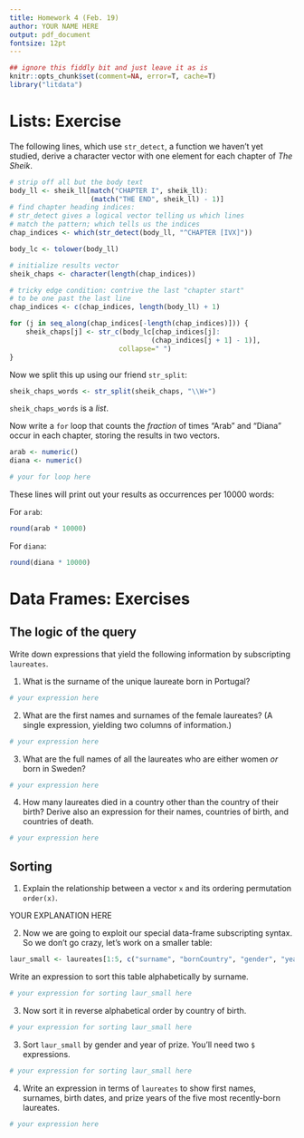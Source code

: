 ```yaml
---
title: Homework 4 (Feb. 19)
author: YOUR NAME HERE
output: pdf_document
fontsize: 12pt
---
```


```r
## ignore this fiddly bit and just leave it as is
knitr::opts_chunk$set(comment=NA, error=T, cache=T)
library("litdata")
```

# Lists: Exercise

The following lines, which use `str_detect`, a function we haven't yet studied, derive a character vector with one element for each chapter of *The Sheik*.

```r
# strip off all but the body text
body_ll <- sheik_ll[match("CHAPTER I", sheik_ll):
                    (match("THE END", sheik_ll) - 1)]
# find chapter heading indices:
# str_detect gives a logical vector telling us which lines
# match the pattern; which tells us the indices
chap_indices <- which(str_detect(body_ll, "^CHAPTER [IVX]"))

body_lc <- tolower(body_ll)

# initialize results vector
sheik_chaps <- character(length(chap_indices))

# tricky edge condition: contrive the last "chapter start"
# to be one past the last line
chap_indices <- c(chap_indices, length(body_ll) + 1)

for (j in seq_along(chap_indices[-length(chap_indices)])) {
    sheik_chaps[j] <- str_c(body_lc[chap_indices[j]:
                                   (chap_indices[j + 1] - 1)],
                           collapse=" ")
}
```

Now we split this up using our friend `str_split`:

```r
sheik_chaps_words <- str_split(sheik_chaps, "\\W+")
```

`sheik_chaps_words` is a *list*.

Now write a `for` loop that counts the *fraction* of times "Arab" and "Diana" occur in each chapter, storing the results in two vectors.

```r
arab <- numeric()
diana <- numeric()

# your for loop here

```

These lines will print out your results as occurrences per 10000 words:

For `arab`:

```r
round(arab * 10000)
```

For `diana`:

```r
round(diana * 10000)
```

# Data Frames: Exercises

## The logic of the query

Write down expressions that yield the following information by subscripting `laureates`.

1. What is the surname of the unique laureate born in Portugal?

```r
# your expression here
```

2. What are the first names and surnames of the female laureates? (A single expression, yielding two columns of information.)

```r
# your expression here
```

3. What are the full names of all the laureates who are either women *or* born in Sweden? 

```r
# your expression here
```

4. How many laureates died in a country other than the country of their birth? Derive also an expression for their names, countries of birth, and countries of death.

```r
# your expression here
```


## Sorting

1. Explain the relationship between a vector `x` and its ordering permutation `order(x)`.

YOUR EXPLANATION HERE

2. Now we are going to exploit our special data-frame subscripting syntax. So we don't go crazy, let's work on a smaller table:

```r
laur_small <- laureates[1:5, c("surname", "bornCountry", "gender", "year")]
```

Write an expression to sort this table alphabetically by surname.

```r
# your expression for sorting laur_small here
```

3. Now sort it in reverse alphabetical order by country of birth. 

```r
# your expression for sorting laur_small here
```

3. Sort `laur_small` by gender and year of prize. You'll need two `$` expressions.

```r
# your expression for sorting laur_small here
```

4. Write an expression in terms of `laureates` to show first names, surnames, birth dates, and prize years of the five most recently-born laureates. 

```r
# your expression here
```

